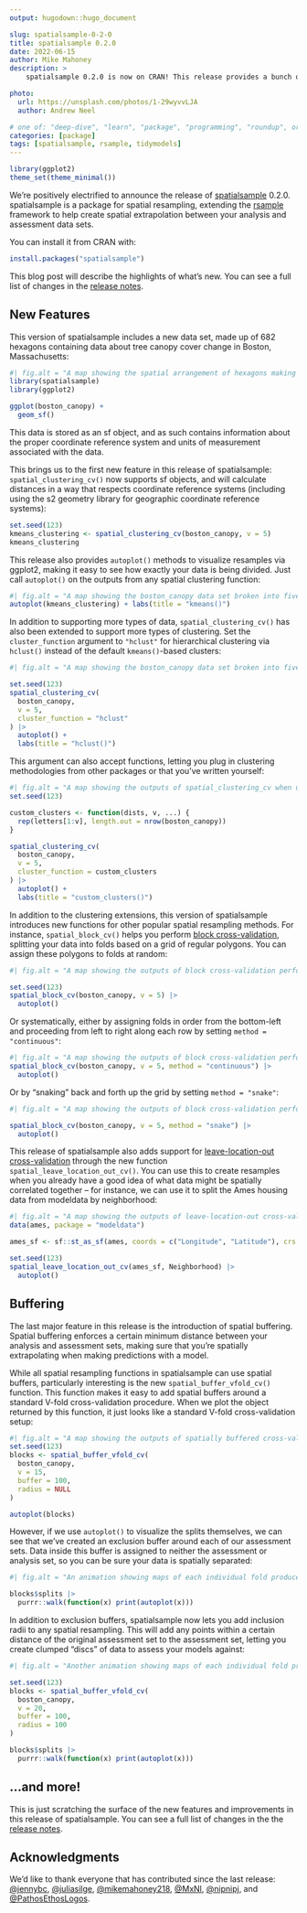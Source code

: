 ```yaml
---
output: hugodown::hugo_document

slug: spatialsample-0-2-0
title: spatialsample 0.2.0
date: 2022-06-15
author: Mike Mahoney
description: >
    spatialsample 0.2.0 is now on CRAN! This release provides a bunch of new features, including new spatial resampling methods, visualization helpers, and spatial buffering.

photo:
  url: https://unsplash.com/photos/1-29wyvvLJA
  author: Andrew Neel

# one of: "deep-dive", "learn", "package", "programming", "roundup", or "other"
categories: [package] 
tags: [spatialsample, rsample, tidymodels]
---
```


<!--
TODO:
* [x] Look over / edit the post's title in the yaml
* [x] Edit (or delete) the description; note this appears in the Twitter card
* [x] Pick category and tags (see existing with `hugodown::tidy_show_meta()`)
* [x] Find photo & update yaml metadata
* [x] Create `thumbnail-sq.jpg`; height and width should be equal
* [x] Create `thumbnail-wd.jpg`; width should be >5x height
* [x] `hugodown::use_tidy_thumbnails()`
* [x] Add intro sentence, e.g. the standard tagline for the package
* [x] `usethis::use_tidy_thanks()`
-->

```r
library(ggplot2)
theme_set(theme_minimal())
```


We're positively electrified to announce the release of [spatialsample](https://spatialsample.tidymodels.org/) 0.2.0. spatialsample is a package for spatial resampling, extending the [rsample](https://rsample.tidymodels.org/) framework to help create spatial extrapolation between your analysis and assessment data sets.

You can install it from CRAN with:

```r
install.packages("spatialsample")
```

This blog post will describe the highlights of what's new. You can see a full list of changes in the [release notes](https://github.com/tidymodels/spatialsample/blob/main/NEWS.md).

## New Features

This version of spatialsample includes a new data set, made up of 682 hexagons containing data about tree canopy cover change in Boston, Massachusetts:

```r
#| fig.alt = "A map showing the spatial arrangement of hexagons making up the boston_canopy data set."
library(spatialsample)
library(ggplot2)

ggplot(boston_canopy) + 
  geom_sf()
```

This data is stored as an sf object, and as such contains information about the proper coordinate reference system and units of measurement associated with the data. 

This brings us to the first new feature in this release of spatialsample: `spatial_clustering_cv()` now supports sf objects, and will calculate distances in a way that respects coordinate reference systems (including using the s2 geometry library for geographic coordinate reference systems):

```r
set.seed(123)
kmeans_clustering <- spatial_clustering_cv(boston_canopy, v = 5)
kmeans_clustering
```

This release also provides `autoplot()` methods to visualize resamples via ggplot2, making it easy to see how exactly your data is being divided. Just call `autoplot()` on the outputs from any spatial clustering function:

```r
#| fig.alt = "A map showing the boston_canopy data set broken into five folds through spatial_clustering_cv. The five folds are visibly different sizes, and are grouped by spatial proximity."
autoplot(kmeans_clustering) + labs(title = "kmeans()")
```

In addition to supporting more types of data, `spatial_clustering_cv()` has also been extended to support more types of clustering. Set the `cluster_function` argument to `"hclust"` for hierarchical clustering via `hclust()` instead of the default `kmeans()`-based clusters:

```r
#| fig.alt = "A map showing the boston_canopy data set broken into five folds through spatial_clustering_cv, using the hclust clustering method. The five folds are still visibly different sizes, and are grouped by spatial proximity, but the clusters are notably different from those produced by the default kmeans method."

set.seed(123)
spatial_clustering_cv(
  boston_canopy, 
  v = 5, 
  cluster_function = "hclust"
) |> 
  autoplot() + 
  labs(title = "hclust()")
```

This argument can also accept functions, letting you plug in clustering methodologies from other packages or that you've written yourself:

```r
#| fig.alt = "A map showing the outputs of spatial_clustering_cv when using a custom clustering function. The custom clustering function assigned folds systematically, moving sequentially through rows in the data frame, and as such the output does not look very clustered. However, the functions in spatialsample performed exactly the same with the custom clustering function as they did with the built-in options."
set.seed(123)

custom_clusters <- function(dists, v, ...) {
  rep(letters[1:v], length.out = nrow(boston_canopy))
}

spatial_clustering_cv(
  boston_canopy, 
  v = 5, 
  cluster_function = custom_clusters
) |> 
  autoplot() + 
  labs(title = "custom_clusters()")
```

In addition to the clustering extensions, this version of spatialsample introduces new functions for other popular spatial resampling methods. For instance, `spatial_block_cv()` helps you perform [block cross-validation](https://doi.org/10.1111/ecog.02881), splitting your data into folds based on a grid of regular polygons. You can assign these polygons to folds at random:

```r
#| fig.alt = "A map showing the outputs of block cross-validation performed using spatial_block_cv. A regular grid of squares has been drawn over the boston_canopy data set, and all data falling into a single block is assigned to the same fold. Blocks are assigned to folds at random, resulting in a patchy distribution of folds across the data set."

set.seed(123)
spatial_block_cv(boston_canopy, v = 5) |> 
  autoplot()
```

Or systematically, either by assigning folds in order from the bottom-left and proceeding from left to right along each row by setting `method = "continuous"`:

```r
#| fig.alt = "A map showing the outputs of block cross-validation performed using spatial_block_cv with continuous systematic assignment. Rather than the patchy random assignment before, blocks are now assigned from left to right for each row of the regular grid, resulting in the same folds always being adjacent to one another."
spatial_block_cv(boston_canopy, v = 5, method = "continuous") |> 
  autoplot()
```

Or by "snaking" back and forth up the grid by setting `method = "snake"`:

```r
#| fig.alt = "A map showing the outputs of block cross-validation performed using spatial_block_cv with snaking systematic assignment. Blocks are now assigned alternatively from left to right and right to left, resulting in a similar alignment of folds to the continuous method."

spatial_block_cv(boston_canopy, v = 5, method = "snake") |> 
  autoplot()
```

This release of spatialsample also adds support for [leave-location-out cross-validation](https://doi.org/10.1111/geb.12161) through the new function `spatial_leave_location_out_cv()`. You can use this to create resamples when you already have a good idea of what data might be spatially correlated together -- for instance, we can use it to split the Ames housing data from modeldata by neighborhood:

```r
#| fig.alt = "A map showing the outputs of leave-location-out cross-validation performed using spatial_leave_location_out_cv on the Ames housing data. Folds are assigned based on what neighborhood each house falls into. Some neighborhoods are entirely contained within another neighborhood, and neighborhoods contain very different numbers of houses."
data(ames, package = "modeldata")

ames_sf <- sf::st_as_sf(ames, coords = c("Longitude", "Latitude"), crs = 4326)

set.seed(123)
spatial_leave_location_out_cv(ames_sf, Neighborhood) |> 
  autoplot()
```

## Buffering

The last major feature in this release is the introduction of spatial buffering. Spatial buffering enforces a certain minimum distance between your analysis and assessment sets, making sure that you're spatially extrapolating when making predictions with a model. 

While all spatial resampling functions in spatialsample can use spatial buffers, particularly interesting is the new `spatial_buffer_vfold_cv()` function. This function makes it easy to add spatial buffers around a standard V-fold cross-validation procedure. When we plot the object returned by this function, it just looks like a standard V-fold cross-validation setup:

```r
#| fig.alt = "A map showing the outputs of spatially buffered cross-validation performed using spatial_buffer_vfold_cv, once again using the boston_canopy data set. When visualizing all folds at once, there does not seem to be any spatial structure to the resamples; folds are distributed randomly throughout the data set, and folds abut one another without any spatial separation."
set.seed(123)
blocks <- spatial_buffer_vfold_cv(
  boston_canopy, 
  v = 15,
  buffer = 100,
  radius = NULL
)

autoplot(blocks)
```

However, if we use `autoplot()` to visualize the splits themselves, we can see that we've created an exclusion buffer around each of our assessment sets. Data inside this buffer is assigned to neither the assessment or analysis set, so you can be sure your data is spatially separated:

```r
#| fig.alt = "An animation showing maps of each individual fold produced using spatial_buffer_vfold_cv. Now it is evident that any data adjacent to the assessment data has been added to a 'buffer' zone, and is part of neither the analysis or the assessment set."

blocks$splits |> 
  purrr::walk(function(x) print(autoplot(x)))
```

In addition to exclusion buffers, spatialsample now lets you add inclusion radii to any spatial resampling. This will add any points within a certain distance of the original assessment set to the assessment set, letting you create clumped "discs" of data to assess your models against:

```r
#| fig.alt = "Another animation showing maps of each individual fold produced using spatial_buffer_vfold_cv. When using the argument radius, points adjacent to the assessment set are themselves added to the assessment set. The buffer is then applied to each data point in the enlarged assessment set."

set.seed(123)
blocks <- spatial_buffer_vfold_cv(
  boston_canopy, 
  v = 20,
  buffer = 100,
  radius = 100
)

blocks$splits |> 
  purrr::walk(function(x) print(autoplot(x)))
```

## ...and more!

This is just scratching the surface of the new features and improvements in this release of spatialsample. You can see a full list of changes in the the [release notes](https://github.com/tidymodels/spatialsample/blob/main/NEWS.md).

## Acknowledgments

We’d like to thank everyone that has contributed since the last release:
[&#x0040;jennybc](https://github.com/jennybc), [&#x0040;juliasilge](https://github.com/juliasilge), [&#x0040;mikemahoney218](https://github.com/mikemahoney218), [&#x0040;MxNl](https://github.com/MxNl), [&#x0040;nipnipj](https://github.com/nipnipj), and [&#x0040;PathosEthosLogos](https://github.com/PathosEthosLogos).
